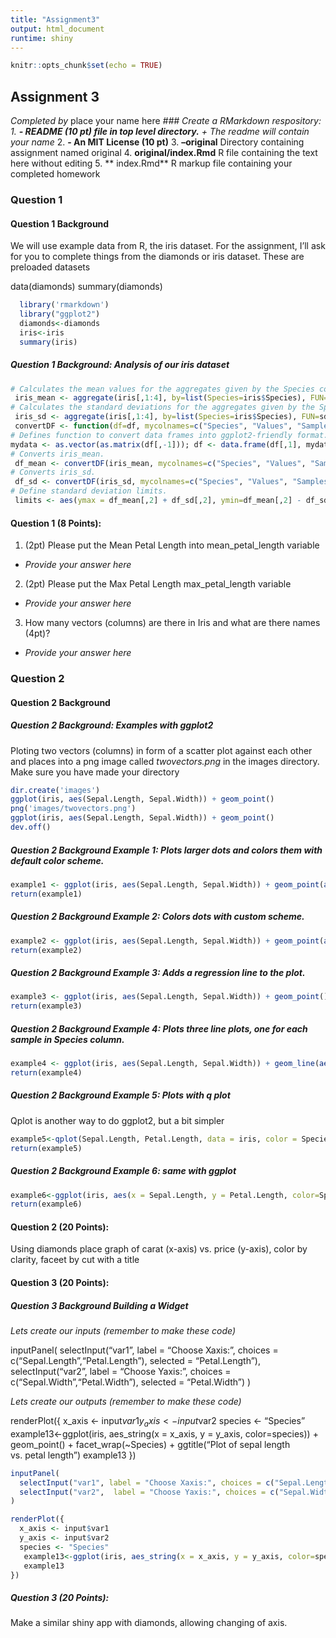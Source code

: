 ```yaml
---
title: "Assignment3"
output: html_document
runtime: shiny
---
```


```r
knitr::opts_chunk$set(echo = TRUE)
```

## Assignment 3
*Completed by *place your name here*
### Create a RMarkdown respository:
1. **- README (10 pt) file in top level directory.** 
+ The readme will contain your name*
2. **- An MIT License (10 pt)**
3. **--original**  Directory containing assignment named original
4. **original/index.Rmd**    R file containing the text here without editing
5. ** index.Rmd**  R markup file containing your completed homework


### Question 1

#### Question 1 Background
We will use example data from R, the iris dataset.  For the assignment, I'll ask for you to complete things from the diamonds or iris dataset. These are preloaded datasets

data(diamonds)
summary(diamonds)
  
```r
  library('rmarkdown')
  library("ggplot2")
  diamonds<-diamonds
  iris<-iris
  summary(iris)
```


##### Question 1 Background: Analysis of our iris dataset
```r
# Calculates the mean values for the aggregates given by the Species column in the iris data set.
 iris_mean <- aggregate(iris[,1:4], by=list(Species=iris$Species), FUN=mean)
# Calculates the standard deviations for the aggregates given by the Species column in the iris data set.
 iris_sd <- aggregate(iris[,1:4], by=list(Species=iris$Species), FUN=sd)
 convertDF <- function(df=df, mycolnames=c("Species", "Values", "Samples")) { myfactor <- rep(colnames(df)[-1], each=length(df[,1]));
# Defines function to convert data frames into ggplot2-friendly format.
mydata <- as.vector(as.matrix(df[,-1])); df <- data.frame(df[,1], mydata, myfactor); colnames(df) <- mycolnames; return(df) }
# Converts iris_mean.
 df_mean <- convertDF(iris_mean, mycolnames=c("Species", "Values", "Samples"))
# Converts iris_sd.
 df_sd <- convertDF(iris_sd, mycolnames=c("Species", "Values", "Samples"))
# Define standard deviation limits.
 limits <- aes(ymax = df_mean[,2] + df_sd[,2], ymin=df_mean[,2] - df_sd[,2])
```

#### **Question 1** (8 Points): 
1. (2pt) Please put the Mean Petal Length into mean_petal_length variable
+ *Provide your answer here*
2. (2pt) Please put the Max Petal Length max_petal_length variable
+ *Provide your answer here*
3. How many vectors (columns) are there in Iris and what are there names (4pt)?
+ *Provide your answer here*

### Question 2

#### Question 2 Background

##### Question 2 Background: Examples with *ggplot2*
  Ploting two vectors (columns) in form of a scatter plot against each other and places into a png image called *twovectors.png* in the images directory.  Make sure you have made your directory
```r
dir.create('images')
ggplot(iris, aes(Sepal.Length, Sepal.Width)) + geom_point()
png('images/twovectors.png')
ggplot(iris, aes(Sepal.Length, Sepal.Width)) + geom_point()
dev.off()
```

##### Question 2 Background Example 1: Plots larger dots and colors them with default color scheme.
```r
example1 <- ggplot(iris, aes(Sepal.Length, Sepal.Width)) + geom_point(aes(color = Species), size=4)
return(example1)
```

##### Question 2 Background Example 2: Colors dots with custom scheme.
```r
example2 <- ggplot(iris, aes(Sepal.Length, Sepal.Width)) + geom_point(aes(color = Species), size=4) + ylim(2,4) + xlim(4,8) + scale_color_manual(values=rainbow(10))
return(example2)
```

##### Question 2 Background Example 3: Adds a regression line to the plot.
```r
example3 <- ggplot(iris, aes(Sepal.Length, Sepal.Width)) + geom_point() + stat_smooth(method="lm", se=FALSE) + ylim(2,4) + xlim(4,8) + scale_color_manual(values=rainbow(10))
return(example3)
```
##### Question 2 Background Example 4: Plots three line plots, one for each sample in Species column.
```r
example4 <- ggplot(iris, aes(Sepal.Length, Sepal.Width)) + geom_line(aes(color=Species), size=1) + facet_wrap(~Species, ncol=1)
return(example4)
```

##### Question 2 Background Example 5: Plots with q plot
Qplot is another way to do ggplot2, but a bit simpler
```r
example5<-qplot(Sepal.Length, Petal.Length, data = iris, color = Species, size = Petal.Width)
return(example5)
```


##### Question 2 Background Example 6: same with ggplot
```r
example6<-ggplot(iris, aes(x = Sepal.Length, y = Petal.Length, color=Species)) + geom_point() + facet_wrap(~Species) + ggtitle("Plot of sepal length vs. petal length")
return(example6)
```

#### **Question 2** (20 Points): 
Using diamonds place graph of carat (x-axis) vs. price (y-axis), color by clarity, faceet by cut with a title



#### **Question 3** (20 Points): 

##### Question 3 Background Building a Widget
*Lets create our inputs (remember to make these code)*

inputPanel(
  selectInput("var1", label = "Choose Xaxis:", choices = c("Sepal.Length","Petal.Length"), selected = "Petal.Length"),
  selectInput("var2",  label = "Choose Yaxis:", choices = c("Sepal.Width","Petal.Width"), selected = "Petal.Width")
)

*Lets create our outputs (remember to make these code)*

renderPlot({
  x_axis <- input$var1
  y_axis <- input$var2
  species <- "Species"
   example13<-ggplot(iris, aes_string(x = x_axis, y = y_axis, color=species)) + geom_point() + facet_wrap(~Species) + ggtitle("Plot of sepal length vs. petal length")
   example13
}) 

```r
inputPanel(
  selectInput("var1", label = "Choose Xaxis:", choices = c("Sepal.Length","Petal.Length"), selected = "Petal.Length"),
  selectInput("var2",  label = "Choose Yaxis:", choices = c("Sepal.Width","Petal.Width"), selected = "Petal.Width")
)
```


```r
renderPlot({
  x_axis <- input$var1
  y_axis <- input$var2
  species <- "Species"
   example13<-ggplot(iris, aes_string(x = x_axis, y = y_axis, color=species)) + geom_point() + facet_wrap(~Species) + ggtitle("Plot of sepal length vs. petal length")
   example13
}) 
```
##### **Question 3** (20 Points): 
Make a similar shiny app with diamonds, allowing changing of axis.


